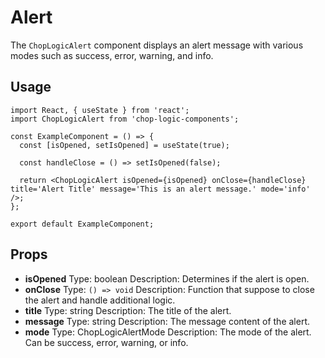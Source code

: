 
<Meta of={Alert} title='Alert' />

# Alert

The `ChopLogicAlert` component displays an alert message with various modes such as success, error, warning, and info.

<Canvas>
  <Story of={Alert.Default} />
</Canvas>

## Usage

```tsx
import React, { useState } from 'react';
import ChopLogicAlert from 'chop-logic-components';

const ExampleComponent = () => {
  const [isOpened, setIsOpened] = useState(true);

  const handleClose = () => setIsOpened(false);

  return <ChopLogicAlert isOpened={isOpened} onClose={handleClose} title='Alert Title' message='This is an alert message.' mode='info' />;
};

export default ExampleComponent;
```

## Props

- **isOpened**
  Type: boolean
  Description: Determines if the alert is open.
- **onClose**
  Type: `() => void`
  Description: Function that suppose to close the alert and handle additional logic.
- **title**
  Type: string
  Description: The title of the alert.
- **message**
  Type: string
  Description: The message content of the alert.
- **mode**
  Type: ChopLogicAlertMode
  Description: The mode of the alert. Can be success, error, warning, or info.
